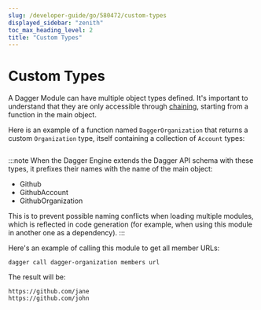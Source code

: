 ```yaml
---
slug: /developer-guide/go/580472/custom-types
displayed_sidebar: "zenith"
toc_max_heading_level: 2
title: "Custom Types"
---
```



# Custom Types

<PartialExperimentalDocs />

A Dagger Module can have multiple object types defined. It's important to understand that they are only accessible through [chaining](./528510-chaining.mdx), starting from a function in the main object.

Here is an example of a function named `DaggerOrganization` that returns a custom `Organization` type, itself containing a collection of `Account` types:

```go file=./snippets/custom-types/main.go
```

:::note
When the Dagger Engine extends the Dagger API schema with these types, it prefixes
their names with the name of the main object:
- Github
- GithubAccount
- GithubOrganization

This is to prevent possible naming conflicts when loading multiple modules,
which is reflected in code generation (for example, when using this module in
another one as a dependency).
:::

Here's an example of calling this module to get all member URLs:

```shell
dagger call dagger-organization members url
```

The result will be:

```shell
https://github.com/jane
https://github.com/john
```
